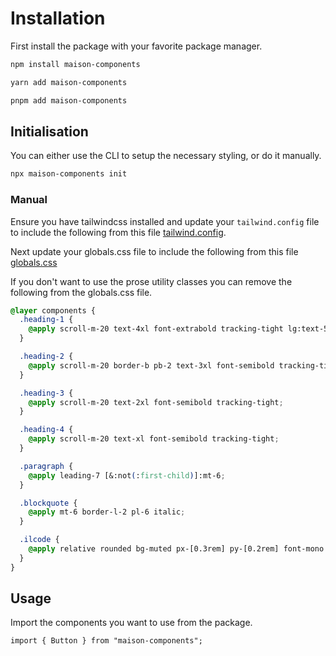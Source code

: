 
<Meta title="Information/Installation" />

# Installation

First install the package with your favorite package manager.

```sh
npm install maison-components
```

```sh
yarn add maison-components
```

```sh
pnpm add maison-components
```

## Initialisation

You can either use the CLI to setup the necessary styling, or do it manually.

```sh
npx maison-components init
```

### Manual

Ensure you have tailwindcss installed and update your `tailwind.config` file to include the following from this file [tailwind.config](https://github.com/bendigiorgio/maison-components/blob/main/tailwind.config).

Next update your globals.css file to include the following from this file [globals.css](https://github.com/bendigiorgio/maison-components/blob/main/src/globals.css)

If you don't want to use the prose utility classes you can remove the following from the globals.css file.

```css
@layer components {
  .heading-1 {
    @apply scroll-m-20 text-4xl font-extrabold tracking-tight lg:text-5xl;
  }

  .heading-2 {
    @apply scroll-m-20 border-b pb-2 text-3xl font-semibold tracking-tight transition-colors first:mt-0;
  }

  .heading-3 {
    @apply scroll-m-20 text-2xl font-semibold tracking-tight;
  }

  .heading-4 {
    @apply scroll-m-20 text-xl font-semibold tracking-tight;
  }

  .paragraph {
    @apply leading-7 [&:not(:first-child)]:mt-6;
  }

  .blockquote {
    @apply mt-6 border-l-2 pl-6 italic;
  }

  .ilcode {
    @apply relative rounded bg-muted px-[0.3rem] py-[0.2rem] font-mono text-sm font-semibold;
  }
}
```

## Usage

Import the components you want to use from the package.

```tsx
import { Button } from "maison-components";
```
